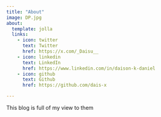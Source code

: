 ```yaml
---
title: "About"
image: DP.jpg
about:
  template: jolla
  links:
    - icon: twitter
      text: Twitter
      href: https://x.com/_Daisu__
    - icon: linkedin
      text: LinkedIn
      href: https://www.linkedin.com/in/daison-k-daniel
    - icon: github
      text: Github
      href: https://github.com/dais-x

---
```


This blog is full of my view to them
